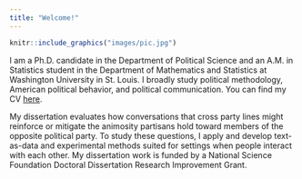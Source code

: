```yaml
---
title: "Welcome!"
---
```





```r
knitr::include_graphics("images/pic.jpg")
```



I am a Ph.D. candidate in the Department of Political Science and an A.M. in Statistics student in the Department of Mathematics and Statistics at Washington University in St. Louis.  I broadly study political methodology, American political behavior, and political communication.  You can find my CV [here](cv.html).

My dissertation evaluates how conversations that cross party lines might reinforce or mitigate the animosity partisans hold toward members of the opposite political party. To study these questions, I apply and develop text-as-data and experimental methods suited for settings when people interact with each other. My dissertation work is funded by a National Science Foundation Doctoral Dissertation Research Improvement Grant.
